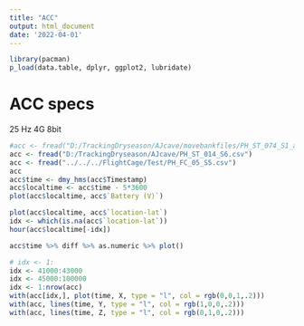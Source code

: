 ```yaml
---
title: "ACC"
output: html_document
date: '2022-04-01'
---
```


```r
library(pacman)
p_load(data.table, dplyr, ggplot2, lubridate)

```

# ACC specs
25 Hz
4G
8bit

```r
#acc <- fread("D:/TrackingDryseason/AJcave/movebankfiles/PH_ST_074_S1_acc.csv")
acc <- fread("D:/TrackingDryseason/AJcave/PH_ST_014_S6.csv")
acc <- fread("../../../FlightCage/Test/PH_FC_05_S5.csv")
acc
acc$time <- dmy_hms(acc$Timestamp)
acc$localtime <- acc$time - 5*3600
plot(acc$localtime, acc$`Battery (V)`)

```
```r
plot(acc$localtime, acc$`location-lat`)
idx <- which(is.na(acc$`location-lat`))
hour(acc$localtime[-idx]) 

```



```r
acc$time %>% diff %>% as.numeric %>% plot()
```


```r
# idx <- 1:
idx <- 41000:43000
idx <- 45000:100000
idx <- 1:nrow(acc)
with(acc[idx,], plot(time, X, type = "l", col = rgb(0,0,1,.2)))
with(acc, lines(time, Y, type = "l", col = rgb(1,0,0,.2)))
with(acc, lines(time, Z, type = "l", col = rgb(0,1,0,.2)))
```
